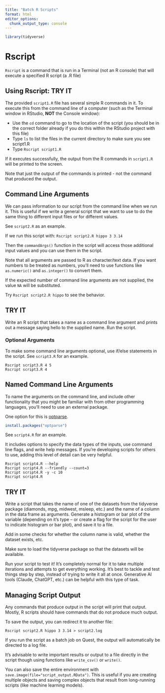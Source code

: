 ```yaml
---
title: "Batch R Scripts"
format: html
editor_options: 
  chunk_output_type: console
---
```



```r
library(tidyverse)
```


# Rscript

`Rscript` is a command that is run in a Terminal (not an R console) that will execute a specified R script (a .R file)

## Using Rscript: TRY IT

The provided `script1.R` file has several simple R commands in it.  To execute this from the command line of a computer (such as the Terminal window in RStudio, **NOT** the Console window):

* Use the `cd` command to go to the location of the script (you should be in the correct folder already if you do this within the RStudio project with this file)
* Type `ls` to list the files in the current directory to make sure you see script1.R
* Type `Rscript script1.R`

If it executes successfully, the output from the R commands in `script1.R` will be printed to the screen.

Note that just the output of the commands is printed - not the command that produced the output.  

## Command Line Arguments

We can pass information to our script from the command line when we run it.  This is useful if we write a general script that we want to use to do the same thing to different input files or for different values.

See `script2.R` as an example.  

If we run this script with: `Rscript script2.R hippo 3 3.14`

Then the `commandArgs()` function in the script will access those additional input values and you can use them in the script.

Note that all arguments are passed to R as character/text data.  If you want numbers to be treated as numbers, you'll need to use functions like `as.numeric()` and `as.integer()` to convert them.

If the expected number of command line arguments are not supplied, the value `NA` will be substituted.  

Try `Rscript script2.R hippo` to see the behavior.

## TRY IT

Write an R script that takes a name as a command line argument and prints out a message saying hello to the supplied name.  Run the script.

### Optional Arguments

To make some command line arguments optional, use if/else statements in the script.  See `script3.R` for an example.

```
Rscript script3.R 4 5
Rscript script3.R 4
```


## Named Command Line Arguments

To name the arguments on the command line, and include other functionality that you might be familiar with from other programming languages, you'll need to use an external package.  

One option for this is [optparse](https://github.com/trevorld/r-optparse).

```r
install.packages("optparse")
```

See `script4.R` for an example.

It includes options to specify the data types of the inputs, use command line flags, and write help messages.  If you're developing scripts for others to use, adding this level of detail can be very helpful.

```
Rscript script4.R --help
Rscript script4.R --friendly --count=3
Rscript script4.R -y -c 10
Rscript script4.R
```


## TRY IT

Write a script that takes the name of one of the datasets from the tidyverse package (diamonds, mpg, midwest, msleep, etc.) and the name of a column in the data frame as arguments.  Generate a histogram or bar plot of the variable (depending on it's type -- or create a flag for the script for the user to indicate histogram or bar plot), and save it to a file.  

Add in some checks for whether the column name is valid, whether the dataset exists, etc.

Make sure to load the tidyverse package so that the datasets will be available.

Run your script to test it!  It's completely normal for it to take multiple iterations and attempts to get everything working.  It's best to tackle and test things step by step, instead of trying to write it all at once.  Generative AI tools (Claude, ChatGPT, etc.) can be helpful with this type of task.


## Managing Script Output

Any commands that produce output in the script will print that output.  Mostly, R scripts should have commands that do not produce much output.  

To save the output, you can redirect it to another file:

```
Rscript script2.R hippo 3 3.14 > script2.log
```

If you run the script as a batch job on Quest, the output will automatically be directed to a log file.  

It's advisable to write important results or output to a file directly in the script though using functions like `write_csv()` or `write()`.

You can also save the entire environment with `save.image(file="script_output.RData")`.  This is useful if you are creating multiple objects and saving complex objects that result from long-running scripts (like machine learning models).

     




